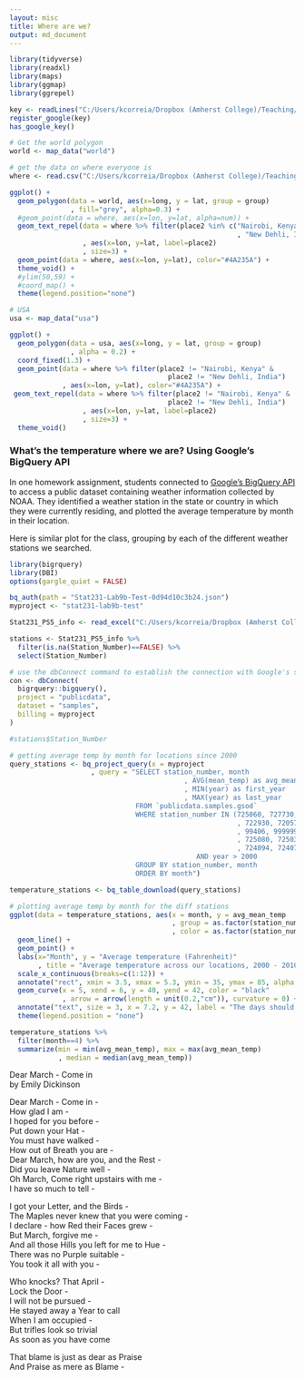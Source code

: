 ```yaml
---
layout: misc
title: Where are we?
output: md_document
---
```


```r
library(tidyverse)
library(readxl)
library(maps)
library(ggmap)
library(ggrepel)

key <- readLines("C:/Users/kcorreia/Dropbox (Amherst College)/Teaching/Spring 2020/Stat231/R Labs/apikey.txt")
register_google(key)
has_google_key()
```

```r
# Get the world polygon
world <- map_data("world")

# get the data on where everyone is
where <- read.csv("C:/Users/kcorreia/Dropbox (Amherst College)/Teaching/Spring 2020/Stat231/Calendar Project/where.csv")

ggplot() +
  geom_polygon(data = world, aes(x=long, y = lat, group = group)
               , fill="grey", alpha=0.3) +
  #geom_point(data = where, aes(x=lon, y=lat, alpha=num)) +
  geom_text_repel(data = where %>% filter(place2 %in% c("Nairobi, Kenya"
                                                        , "New Dehli, India"))
                  , aes(x=lon, y=lat, label=place2)
                  , size=3) +
  geom_point(data = where, aes(x=lon, y=lat), color="#4A235A") +
  theme_void() + 
  #ylim(50,59) + 
  #coord_map() +
  theme(legend.position="none")

# USA
usa <- map_data("usa") 

ggplot() + 
  geom_polygon(data = usa, aes(x=long, y = lat, group = group)
               , alpha = 0.2) + 
  coord_fixed(1.3) +
  geom_point(data = where %>% filter(place2 != "Nairobi, Kenya" &
                                       place2 != "New Dehli, India")
             , aes(x=lon, y=lat), color="#4A235A") +
 geom_text_repel(data = where %>% filter(place2 != "Nairobi, Kenya" &
                                       place2 != "New Dehli, India")
                  , aes(x=lon, y=lat, label=place2)
                  , size=3) +
  theme_void()

```


### What's the temperature where we are?  Using Google's BigQuery API

In one homework assignment, students connected to [Google's BigQuery API](https://cloud.google.com/bigquery/public-data "BigQuery Public Data") to access a public dataset containing weather information collected by NOAA.  They identified a weather station in the state or country in which they were currently residing, and plotted the average temperature by month in their location.  

Here is similar plot for the class, grouping by each of the different weather stations we searched. 

```r
library(bigrquery)  
library(DBI)
options(gargle_quiet = FALSE)

bq_auth(path = "Stat231-Lab9b-Test-0d94d10c3b24.json")  
myproject <- "stat231-lab9b-test" 

Stat231_PS5_info <- read_excel("C:/Users/kcorreia/Dropbox (Amherst College)/Teaching/Spring 2020/Stat231/Calendar Project/Stat231_PS5_info.xlsx") 

stations <- Stat231_PS5_info %>%
  filter(is.na(Station_Number)==FALSE) %>%
  select(Station_Number)

# use the dbConnect command to establish the connection with Google's sample datasets
con <- dbConnect( 
  bigrquery::bigquery(),
  project = "publicdata",
  dataset = "samples",
  billing = myproject
)

#stations$Station_Number

# getting average temp by month for locations since 2000
query_stations <- bq_project_query(x = myproject
                    , query = "SELECT station_number, month
                                           , AVG(mean_temp) as avg_mean_temp
                                           , MIN(year) as first_year
                                           , MAX(year) as last_year
                               FROM `publicdata.samples.gsod` 
                               WHERE station_number IN (725060, 727730, 744910, 725033
                                                        , 722930, 720576, 994046, 744104
                                                        , 99406, 999999, 745090, 994046 
                                                        , 725080, 725035, 637410, 722789
                                                        , 724094, 724077, 997290, 726986)
                                              AND year > 2000
                               GROUP BY station_number, month
                               ORDER BY month")   

temperature_stations <- bq_table_download(query_stations)

# plotting average temp by month for the diff stations
ggplot(data = temperature_stations, aes(x = month, y = avg_mean_temp
                                        , group = as.factor(station_number)
                                        , color = as.factor(station_number))) +
  geom_line() + 
  geom_point() +
  labs(x="Month", y = "Average temperature (Fahrenheit)"
       , title = "Average temperature across our locations, 2000 - 2010") +
  scale_x_continuous(breaks=c(1:12)) +
  annotate("rect", xmin = 3.5, xmax = 5.3, ymin = 35, ymax = 85, alpha = .2) +
  geom_curve(x = 5, xend = 6, y = 40, yend = 42, color = "black"
             , arrow = arrow(length = unit(0.2,"cm")), curvature = 0) +
  annotate("text", size = 3, x = 7.2, y = 42, label = "The days should be \n getting warmer for most \n of us!") +
  theme(legend.position = "none")
```

```r
temperature_stations %>% 
  filter(month==4) %>% 
  summarize(min = min(avg_mean_temp), max = max(avg_mean_temp)
            , median = median(avg_mean_temp))
```


Dear March - Come in  
by Emily Dickinson

Dear March - Come in -  
How glad I am -  
I hoped for you before -  
Put down your Hat -  
You must have walked -  
How out of Breath you are -  
Dear March, how are you, and the Rest -  
Did you leave Nature well -  
Oh March, Come right upstairs with me -  
I have so much to tell -
  
I got your Letter, and the Birds -  
The Maples never knew that you were coming -  
I declare - how Red their Faces grew -  
But March, forgive me -  
And all those Hills you left for me to Hue -  
There was no Purple suitable -  
You took it all with you -  
  
Who knocks? That April -  
Lock the Door -  
I will not be pursued -  
He stayed away a Year to call  
When I am occupied -  
But trifles look so trivial  
As soon as you have come  
  
That blame is just as dear as Praise  
And Praise as mere as Blame -  